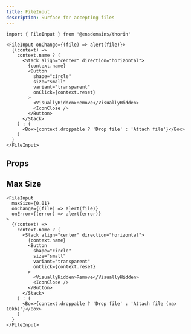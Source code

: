 ```yaml
---
title: FileInput
description: Surface for accepting files
---
```


```tsx
import { FileInput } from '@ensdomains/thorin'
```

```tsx live=true expand=true
<FileInput onChange={(file) => alert(file)}>
  {(context) =>
    context.name ? (
      <Stack align="center" direction="horizontal">
        {context.name}
        <Button
          shape="circle"
          size="small"
          variant="transparent"
          onClick={context.reset}
        >
          <VisuallyHidden>Remove</VisuallyHidden>
          <IconClose />
        </Button>
      </Stack>
    ) : (
      <Box>{context.droppable ? 'Drop file' : 'Attach file'}</Box>
    )
  }
</FileInput>
```

## Props

<PropsTable sourceLink={sourceLink} types={types} />

## Max Size

```tsx live=true
<FileInput
  maxSize={0.01}
  onChange={(file) => alert(file)}
  onError={(error) => alert(error)}
>
  {(context) =>
    context.name ? (
      <Stack align="center" direction="horizontal">
        {context.name}
        <Button
          shape="circle"
          size="small"
          variant="transparent"
          onClick={context.reset}
        >
          <VisuallyHidden>Remove</VisuallyHidden>
          <IconClose />
        </Button>
      </Stack>
    ) : (
      <Box>{context.droppable ? 'Drop file' : 'Attach file (max 10kb)'}</Box>
    )
  }
</FileInput>
```
